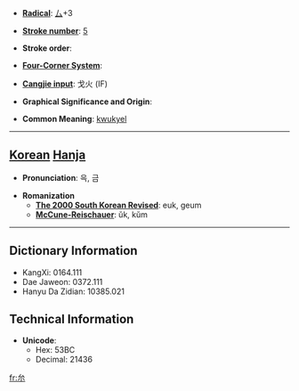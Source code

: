 * '''[[Wiktionary:Chinese radical index| Radical]]''': [[Wiktionary:Chinese radical index 厶|厶]]+3

* '''[[Wiktionary:Chinese total strokes index|Stroke number]]''': [[Wiktionary:Chinese total strokes index 5|5]]

* '''Stroke order''': 

* '''[[Wiktionary:Chinese four corner index|Four-Corner System]]''': 

* '''[[Wiktionary:Chinese Cangjie index|Cangjie input]]''': 戈火 (IF)

* '''Graphical Significance and Origin''': 

* '''Common Meaning''': [[kwukyel]]

----

== [[Korean]] [[Hanja]] ==

* '''Pronunciation''': 윽, 금

* '''Romanization'''
** '''[[The 2000 South Korean Revised Romanization|The 2000 South Korean Revised]]''': euk, geum
** '''[[McCune-Reischauer]]''': ŭk, kŭm

----

== Dictionary Information ==

* KangXi: 0164.111
* Dae Jaweon: 0372.111
* Hanyu Da Zidian: 10385.021

== Technical Information ==

* '''Unicode''':
** Hex: 53BC
** Decimal: 21436

[[fr:厼]]